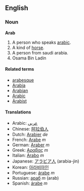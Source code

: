 ==English==
===Noun===
'''Arab'''

#A person who speaks [[arabic]].
#A kind of [[horse]].
#A person from saudi arabia.
#Osama Bin Ladin

====Related terms====
*[[arabesque]]
*[[Arabia]]
*[[Arabian]]
*[[Arabic]]
*[[Arabist]]

====Translations====
*Arabic: [[عربي]]
*Chinese: [[阿拉伯人]]
*Dutch: [[Arabier]] ''de''
*French: [[Arabe]] ''m''
*German: [[Araber]] ''m''
*Greek: [[Αραβας]] ''m''
*Italian: [[Arabo]] ''m''
*Japanese: [[アラビア人]] (arabia-jin)
*Korean: [[아라비아인]]
*Portuguese: [[árabe]] ''m''
*Russian: [[араб]] ''m'' (arab)
*Spanish: [[árabe]] ''m''